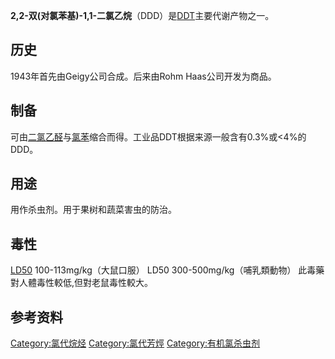 {{Chembox
| Name = 2,2-双(对氯苯基)-1,1-二氯乙烷
| NameEn = p,p'-Dichlorodiphenyldichloroethane
| ImageFile = p,p'-dichlorodiphenyldichloroethane.svg
| ImageSize = 200
| IUPACName = 1-chloro-4-[2,2-dichloro-1-(4-chlorophenyl)ethyl]benzene
| IUPACNameZh = 1-氯-4-[2,2-二氯-1-(4-氯苯基)乙基]苯
| OtherNames = DDD<br>TDE
|Section1={{Chembox Identifiers
| Abbreviations = DDD
| ChemSpiderID_Ref = {{chemspidercite|correct|chemspider}}
| ChemSpiderID = 6057
| InChIKey = AHJKRLASYNVKDZ-UHFFFAOYAJ
| ChEMBL_Ref = {{ebicite|correct|EBI}}
| ChEMBL = 196590
| StdInChI_Ref = {{stdinchicite|correct|chemspider}}
| StdInChI = 1S/C14H10Cl4/c15-11-5-1-9(2-6-11)13(14(17)18)10-3-7-12(16)8-4-10/h1-8,13-14H
| StdInChIKey_Ref = {{stdinchicite|correct|chemspider}}
| StdInChIKey = AHJKRLASYNVKDZ-UHFFFAOYSA-N
| CASNo = 72-54-8
| CASNo_Ref = {{cascite|correct|CAS}}
| EINECS = 200-783-0
| PubChem = 6294
| SMILES = Clc1ccc(cc1)C(c2ccc(Cl)cc2)C(Cl)Cl
| InChI = 1/C14H10Cl4/c15-11-5-1-9(2-6-11)13(14(17)18)10-3-7-12(16)8-4-10/h1-8,13-14H
| RTECS = 
| MeSHName = DDD
| ChEBI_Ref = {{ebicite|correct|EBI}}
| ChEBI = 27841
| Beilstein = 4-05-00-01884
| KEGG_Ref = {{keggcite|correct|kegg}}
| KEGG = C06636
}}
|Section2 = {{Chembox Properties
|   Formula = C<sub>14</sub>H<sub>10</sub>Cl<sub>4</sub>
|   MolarMass = 320.4
|   Appearance = 无色，晶体
|   Density = 
|   MeltingPt = 109.5°C
|   Melting_notes = 
|   BoilingPt = 350°C
|   Boiling_notes = 
|   Solubility = 0.09 [[毫克|mg]]/[[升|L]]
|   SolubleOther = 
|   Solvent = 
|   LogP = 6.02 （辛醇-水）
|   VaporPressure = 1.35×10<sup>−6</sup> [[毫米汞柱|mm Hg]]
|   HenryConstant = 6.6×10<sup>−6</sup> [[大气压|atm]] ∙ m³/[[摩尔|mol]]
<!--
|   AtmosphericOHRateConstant = 4.34×10<sup>−12</sup> cm³/molecule ∙ [[Second|s]]
-->
|   Viscosity = 
|   Viscosity_notes = 
|   pKa = 
|   pKb = }}
| Section3 = {{Chembox Structure
|   CrystalStruct = 
|   Coordination = 
|   MolShape = }}
| Section4 = {{Chembox Thermochemistry
|   DeltaHf = 
|   DeltaHc = 
|   Entropy = 
|   HeatCapacity = }}
| Section5 = {{Chembox Pharmacology
|   AdminRoutes = 
|   Bioavail = 
|   Metabolism = 
|   HalfLife = 空气中4天；绝氧土壤中160天；河流湖泊中十年至数十年；在27°C的[[pH|pH]]为3–5的水溶液中半衰期可达190年<ref name="HSDB">“DDD.” ''Hazardous Substances Data Bank''. United States National Library of Medicine. 25 Apr. 2007 <http://toxmap.nlm.nih.gov/toxmap/main/chemPage.jsp?chem=4,4-DICHLORODIPHENYLDICHLOROETHANE {{Wayback|url=http://toxmap.nlm.nih.gov/toxmap/main/chemPage.jsp?chem=4,4-DICHLORODIPHENYLDICHLOROETHANE |date=20120207033729 }} then click “Env. Fate / Exposure”>.</ref>。
|   ProteinBound =
|   Excretion = 
|   Legal_status = 
|   Legal_US = 
|   Legal_UK = 
|   Legal_AU = 
|   Legal_CA = 
|   PregCat = 
|   PregCat_AU = 
|   PregCat_US = }}
| Section6 = {{Chembox Explosive
|   ShockSens = 
|   FrictionSens = 
|   ExplosiveV = 
|   REFactor = }}
| Section7 = {{Chembox Hazards
|   EUClass = 
|   EUIndex = 
|   MainHazards = 
|   EUHazardSymbol = {{Chembox EUHazardSymbol|T|N}}
|   NFPA-H = 
|   NFPA-F = 
|   NFPA-R = 
|   NFPA-O = 
|   RPhrases = {{R21}}, {{R25}}, {{R40}}, {{R50/53}}
|   SPhrases = {{S36/37}}, {{S45}}, {{S60}}, {{S61}}
|   RSPhrases = 
|   FlashPt = 
|   Autoignition = 
|   ExploLimits = 
|   LD50 = 113 mg·kg<sup>−1</sup>（大鼠经口）
|   PEL = }}
| Section8 = {{Chembox Related
|   OtherAnions = 
|   OtherCations = 
|   OtherFunctn = 
|   Function = 
|   OtherCpds = [[1,1-双(对氯苯基)-2,2-二氯乙烯|1,1-双(对氯苯基)-2,2-二氯乙烯]],[[滴滴涕|滴滴涕]]}}
}}

'''2,2-双(对氯苯基)-1,1-二氯乙烷'''（DDD）是[[DDT|DDT]]主要代谢产物之一。

==历史==
1943年首先由Geigy公司合成。后来由Rohm Haas公司开发为商品。

==制备==
可由[[二氯乙醛|二氯乙醛]]与[[氯苯|氯苯]]缩合而得。工业品DDT根据来源一般含有0.3%或<4%的DDD。

==用途==
用作杀虫剂。用于果树和蔬菜害虫的防治。

==毒性==
[[LD50|LD50]] 100-113mg/kg（大鼠口服）
LD50 300-500mg/kg（哺乳類動物）
此毒藥對人體毒性較低,但對老鼠毒性較大。

==参考资料==
{{reflist}}

{{杀虫剂}}

[[Category:氯代烷烃|Category:氯代烷烃]]
[[Category:氯代芳烴|Category:氯代芳烴]]
[[Category:有机氯杀虫剂|Category:有机氯杀虫剂]]